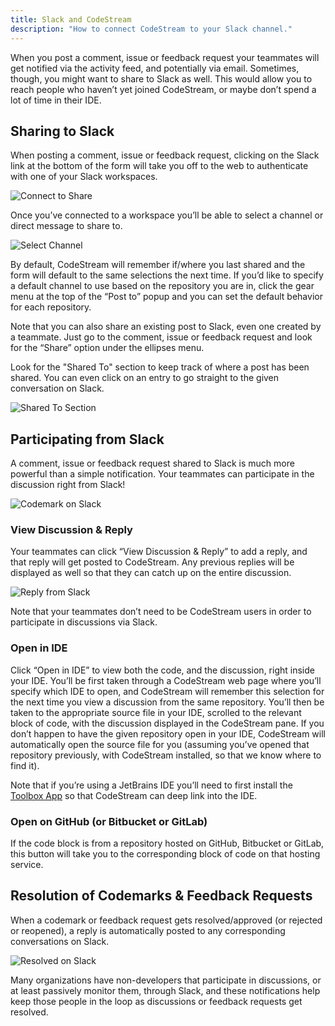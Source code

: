 ```yaml
---
title: Slack and CodeStream
description: "How to connect CodeStream to your Slack channel."
---
```


When you post a comment, issue or feedback request your teammates will get
notified via the activity feed, and potentially via email. Sometimes, though,
you might want to share to Slack as well. This would allow you to reach people
who haven’t yet joined CodeStream, or maybe don’t spend a lot of time in their
IDE. 

## Sharing to Slack

When posting a comment, issue or feedback request, clicking on the Slack link at
the bottom of the form will take you off to the web to authenticate with one of
your Slack workspaces. 

![Connect to Share](../assets/images/NewCodemark-NotConnected2.png)

Once you’ve connected to a workspace you’ll be able to select a channel or
direct message to share to.

![Select Channel](../assets/images/PostTo-Slack.png)

By default, CodeStream will remember if/where you last shared and the form will
default to the same selections the next time. If you’d like to specify a default
channel to use based on the repository you are in, click the gear menu at the
top of the “Post to” popup and you can set the default behavior for each
repository.

Note that you can also share an existing post to Slack, even one created by a
teammate. Just go to the comment, issue or feedback request and look for the
“Share” option under the ellipses menu.

Look for the "Shared To" section to keep track of where a post has been shared.
You can even click on an entry to go straight to the given conversation on Slack.

![Shared To Section](../assets/images/SharedTo.png)

## Participating from Slack

A comment, issue or feedback request shared to Slack is much more powerful than
a simple notification. Your teammates can participate in the discussion right
from Slack!

![Codemark on Slack](../assets/images/ShareOnSlack1.png)

### View Discussion & Reply

Your teammates can click “View Discussion & Reply” to add a reply, and that
reply will get posted to CodeStream. Any previous replies will be displayed as
well so that they can catch up on the entire discussion. 

![Reply from Slack](../assets/images/animated/ReplyFromSlack.gif)

Note that your teammates don’t need to be CodeStream users in order to
participate in discussions via Slack.

### Open in IDE

Click “Open in IDE” to view both the code, and the discussion, right inside your
IDE. You’ll be first taken through a CodeStream web page where you’ll specify
which IDE to open, and CodeStream will remember this selection for the next time
you view a discussion from the same repository. You’ll then be taken to the
appropriate source file in your IDE, scrolled to the relevant block of code,
with the discussion displayed in the CodeStream pane. If you don’t happen to
have the given repository open in your IDE, CodeStream will automatically open
the source file for you (assuming you’ve opened that repository previously, with
CodeStream installed, so that we know where to find it).

Note that if you’re using a JetBrains IDE you’ll need to first install the
[Toolbox App](https://www.jetbrains.com/toolbox-app/) so that CodeStream can
deep link into the IDE.

### Open on GitHub (or Bitbucket or GitLab)

If the code block is from a repository hosted on GitHub, Bitbucket or GitLab,
this button will take you to the corresponding block of code on that hosting
service.

## Resolution of Codemarks & Feedback Requests

When a codemark or feedback request gets resolved/approved (or rejected or
reopened), a reply is automatically posted to any corresponding conversations on
Slack.

![Resolved on Slack](../assets/images/ResolvedOnSlack.png)

Many organizations have non-developers that participate in discussions, or at
least passively monitor them, through Slack, and these notifications help keep
those people in the loop as discussions or feedback requests get resolved.
